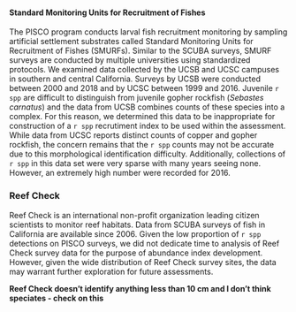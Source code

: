 
#### Standard Monitoring Units for Recruitment of Fishes

The PISCO program conducts larval fish recruitment monitoring by sampling 
artificial settlement substrates called Standard Monitoring Units for Recruitment
of Fishes (SMURFs). Similar to the SCUBA surveys, SMURF surveys are conducted by 
multiple universities using standardized protocols.  We examined data collected by 
the UCSB and UCSC campuses in southern and central California.  Surveys by UCSB were 
conducted between 2000 and 2018 and by UCSC between 1999 and 2016.  Juvenile `r spp` 
are difficult to distinguish from juvenile gopher rockfish (*Sebastes carnatus*) and the 
data from UCSB combines counts of these species into a complex.  For this reason, 
we determined this data to be inappropriate for construction of a `r spp` recrutiment 
index to be used within the assessment.  While data from UCSC reports distinct counts 
of copper and gopher rockfish, the concern remains that the `r spp` counts may not be 
accurate due to this morphological identification difficulty.  Additionally, collections 
of `r spp` in this data set were very sparse with many years seeing none.  However, 
an extremely high number were recorded for 2016.  

### Reef Check

Reef Check is an international non-profit organization leading citizen scientists to monitor reef habitats.  Data from SCUBA surveys of fish in California are available since 2006.  Given the low proportion of `r spp` detections on PISCO surveys, we did not dedicate time to analysis of Reef Check survey data for the purpose of abundance index development.  However, given the wide distribution of Reef Check survey sites, the data may warrant further exploration for future assessments.  

**Reef Check doesn't identify anything less than 10 cm and I don't think speciates - check on this**